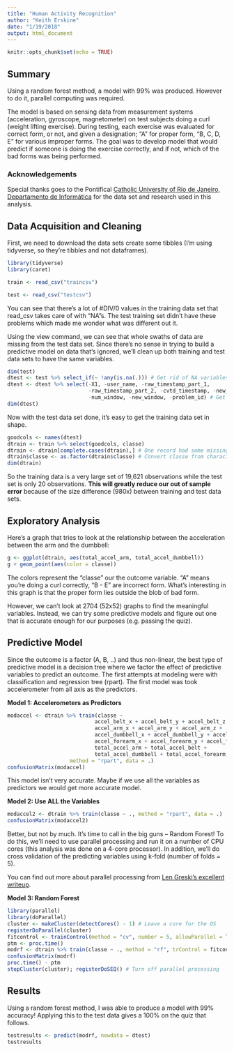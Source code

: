 ```yaml
---
title: "Human Activity Recognition"
author: "Keith Erskine"
date: "1/19/2018"
output: html_document
---
```


```r
knitr::opts_chunk$set(echo = TRUE)
```

## Summary
Using a random forest method, a model with 99% was produced. However to do it, parallel computing was required. 

The model is based on sensing data from measurement systems (acceleration, gyroscope, magnetometer) on test subjects doing a curl (weight lifting exercise). During testing, each exercise was evaluated for correct form, or not, and given a designation; "A" for proper form, "B, C, D, E" for various improper forms. The goal was to develop model that would predict if someone is doing the exercise correctly, and if not, which of the bad forms was being performed.


### Acknowledgements

Special thanks goes to the Pontifical [Catholic University of Rio de Janeiro, Departamento de Informática](http://groupware.les.inf.puc-rio.br/har) for the data set and research used in this analysis.

## Data Acquisition and Cleaning

First, we need to download the data sets create some tibbles (I'm using tidyverse, so they're tibbles and not dataframes).

```r
library(tidyverse)
library(caret)

train <- read_csv("traincsv")

test <- read_csv("testcsv")
```

You can see that there's a lot of #DIV/0 values in the training data set that read_csv takes care of with "NA"s. The test training set didn't have these problems which made me wonder what was different out it. 

Using the view command, we can see that whole swaths of data are missing from the test data set. Since there's no sense in trying to build a predictive model on data that's ignored, we'll clean up both training and test data sets to have the same variables. 

```r
dim(test)
dtest <- test %>% select_if(~ !any(is.na(.))) # Get rid of NA variables
dtest <- dtest %>% select(-X1, -user_name, -raw_timestamp_part_1, 
                          -raw_timestamp_part_2, -cvtd_timestamp, -new_window,
                          -num_window, -new_window, -problem_id) # Get rid of housekeeping variables
dim(dtest)
```

Now with the test data set done, it's easy to get the training data set in shape.


```r
goodcols <- names(dtest)
dtrain <- train %>% select(goodcols, classe)
dtrain <- dtrain[complete.cases(dtrain),] # One record had some missing values
dtrain$classe <- as.factor(dtrain$classe) # Convert classe from character to factor
dim(dtrain)
```

So the training data is a very large set of 19,621 observations while the test set is only 20 observations. **This will greatly reduce our out of sample error** because of the size difference (980x) between training and test data sets.

## Exploratory Analysis

Here's a graph that tries to look at the relationship between the acceleration between the arm and the dumbbell:

```r
g <- ggplot(dtrain, aes(total_accel_arm, total_accel_dumbbell))
g + geom_point(aes(color = classe))
```

The colors represent the "classe" our the outcome variable. "A" means you're doing a curl correctly, "B - E" are incorrect form. What's interesting in this graph is that the proper form lies outside the blob of bad form. 

However, we can't look at 2704 (52x52) graphs to find the meaningful variables. Instead, we can try some predictive models and figure out one that is accurate enough for our purposes (e.g. passing the quiz).

## Predictive Model

Since the outcome is a factor (A, B, ..) and thus non-linear, the best type of predictive model is a decision tree where we factor the effect of predictive variables to predict an outcome. The first attempts at modeling were with classification and regression tree (rpart). The first model was took accelerometer from all axis as the predictors.

**Model 1: Accelerometers as Predictors**

```r
modaccel <- dtrain %>% train(classe ~ 
                            accel_belt_x + accel_belt_y + accel_belt_z +
                            accel_arm_x + accel_arm_y + accel_arm_z +
                            accel_dumbbell_x + accel_dumbbell_y + accel_dumbbell_z +
                            accel_forearm_x + accel_forearm_y + accel_forearm_z + 
                            total_accel_arm + total_accel_belt + 
                            total_accel_dumbbell + total_accel_forearm,
                    method = "rpart", data = .)
confusionMatrix(modaccel)
```

This model isn't very accurate. Maybe if we use all the variables as predictors we would get more accurate model.

**Model 2: Use ALL the Variables**

```r

modaccel2 <- dtrain %>% train(classe ~ ., method = "rpart", data = .)
confusionMatrix(modaccel2)
```

Better, but not by much. It's time to call in the big guns -- Random Forest! To do this, we'll need to use parallel processing and run it on a number of CPU cores (this analysis was done on a 4-core processor). In addition, we'll do cross validation of the predicting variables using k-fold (number of folds = 5).

You can find out more about parallel processing from [Len Greski's excellent writeup](https://github.com/lgreski/datasciencectacontent/blob/master/markdown/pml-randomForestPerformance.md).

**Model 3: Random Forest**

```r
library(parallel)
library(doParallel)
cluster <- makeCluster(detectCores() - 1) # Leave a core for the OS
registerDoParallel(cluster)
fitcontrol <- trainControl(method = "cv", number = 5, allowParallel = TRUE)
ptm <- proc.time()
modrf <- dtrain %>% train(classe ~ ., method = "rf", trControl = fitcontrol, data = .)
confusionMatrix(modrf)
proc.time() - ptm
stopCluster(cluster); registerDoSEQ() # Turn off parallel processing
```

## Results

Using a random forest method, I was able to produce a model with 99% accuracy! Applying this to the test data gives a 100% on the quiz that follows.

```r
testresults <- predict(modrf, newdata = dtest)
testresults
```


